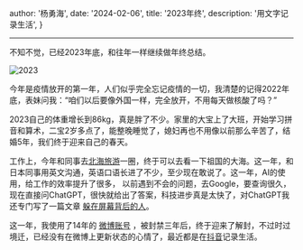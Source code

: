 
  author: '杨勇海',
  date: '2024-02-06',
  title: '2023年终',
  description:
    '用文字记录生活',
}


---

不知不觉，已经2023年底，和往年一样继续做年终总结。

![2023](/images/life/2023.png)

   
今年是疫情放开的第一年，人们似乎完全忘记疫情的一切，我清楚的记得2022年底，表妹问我：“咱们以后要像外国一样，完全放开，不用每天做核酸了吗？”

2023自己的体重增长到86kg，真是胖了不少。家里的大宝上了大班，开始学习拼音和算术，二宝2岁多点了，能整晚睡觉了，媳妇再也不用像以前那么辛苦了，结婚5年，我们终于迎来自己的春天。

工作上，今年和同事去[北海旅游](/life/beihai)一圈，终于可以去看一下祖国的大海。这一年，和日本同事用英文沟通，英语口语长进了不少，至少现在敢说了。这一年，AI的使用，给工作的效率提升了很多，
以前遇到不会的问题，去Google，要查询很久，现在直接问ChatGPT，很快就给出了答案，科技进步真是太快了，对ChatGPT我还专门写了一篇文章 [躲在屏幕背后的人](/articles/chatgpt)。

这一年，我使用了14年的 <a href="https://weibo.com/1864478017/NDZFgbwF6" target="_blank">微博账号</a>
，被封禁三年后，终于迎来了解封，不过时过境迁，已经没有在微博上更新状态的心情了，最近都是在[抖音](https://www.douyin.com/user/MS4wLjABAAAAP0M2fRx0RlGQMJHqa5eV-e2s5dNxMXbyCULkCNbl4PI)记录生活。

